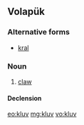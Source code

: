 ==Volapük==

===Alternative forms===
*[[kral]] 

===Noun===
{{vo-noun}}

# [[claw]]

====Declension====
{{vo-decl-noun}}

[[eo:kluv]]
[[mg:kluv]]
[[vo:kluv]]